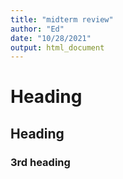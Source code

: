 ```yaml
---
title: "midterm review"
author: "Ed"
date: "10/28/2021"
output: html_document
---
```


# Heading 

## Heading

### 3rd heading